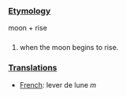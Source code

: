 ===[[Etymology]]===

moon + rise

===[[]]===

# when the moon begins to rise.

===[[Translations]]===
*[[French]]: lever de lune ''m''